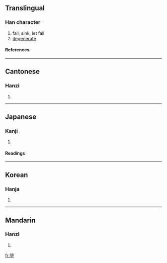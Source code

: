 {{see|墮}}

==Translingual==
===Han character===
{{Han char|rn=32|rad=土|as=08|sn=11|four=|canj=弓月土 (NBG), XX弓月土 (XXNBG)}}
# fall, sink, let fall
# [[degenerate]]
====References====
{{Han ref|kx=0234.271|hdz=10459.030|uh=5815|ud=22549}}
----
==Cantonese==
===Hanzi===
{{yue-hanzi|jyut=|y=do6}}
# {{defn|Cantonese}}
----
==Japanese==
===Kanji===
{{ja-kanji|grade=c|rs=土08}}
# {{defn|Japanese}} 
====Readings====
{{ja-readings|on=[[だ]] (da)|kun=[[くずす]] (kuzusu), [[くずれる]] (kuzureru), [[おちる]] (ochiru)}}
----
==Korean==
===Hanja===
{{ko-hanja|hangeul=[[타]], [[휴]]|rv=ta, hyu|mr=t'a, hyu}}
# {{defn|Korean}}
----
==Mandarin==
===Hanzi===
{{cmn-hanzi|tra=墮|pin=[[duò]] ([[duo4]])|wg=to<sup>4</sup>}}
# {{defn|Mandarin}}

[[fr:堕]]